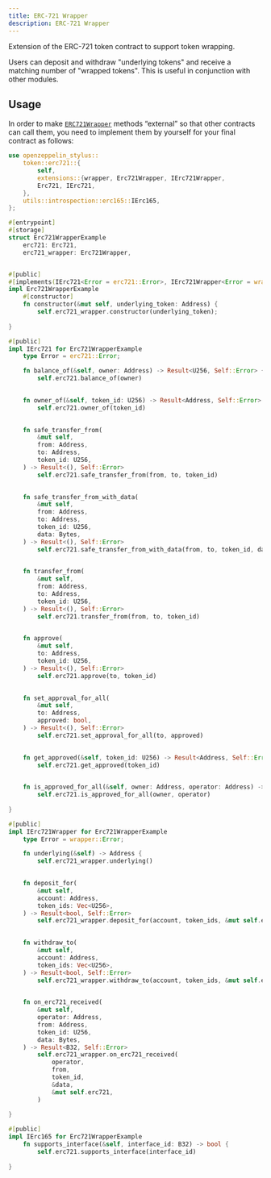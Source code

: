 ```yaml
---
title: ERC-721 Wrapper
description: ERC-721 Wrapper
---
```


Extension of the ERC-721 token contract to support token wrapping.

Users can deposit and withdraw "underlying tokens" and receive a matching number of "wrapped tokens".
This is useful in conjunction with other modules.

## Usage

In order to make [`ERC721Wrapper`](https://docs.rs/openzeppelin-stylus/0.3.0-alpha.1/openzeppelin_stylus/token/erc721/extensions/wrapper/index.html) methods “external” so that other contracts can call them, you need to implement them by yourself for your final contract as follows:

```rust
use openzeppelin_stylus::
    token::erc721::{
        self,
        extensions::{wrapper, Erc721Wrapper, IErc721Wrapper,
        Erc721, IErc721,
    },
    utils::introspection::erc165::IErc165,
};

#[entrypoint]
#[storage]
struct Erc721WrapperExample 
    erc721: Erc721,
    erc721_wrapper: Erc721Wrapper,


#[public]
#[implements(IErc721<Error = erc721::Error>, IErc721Wrapper<Error = wrapper::Error>, IErc165)]
impl Erc721WrapperExample 
    #[constructor]
    fn constructor(&mut self, underlying_token: Address) {
        self.erc721_wrapper.constructor(underlying_token);
    
}

#[public]
impl IErc721 for Erc721WrapperExample 
    type Error = erc721::Error;

    fn balance_of(&self, owner: Address) -> Result<U256, Self::Error> {
        self.erc721.balance_of(owner)
    

    fn owner_of(&self, token_id: U256) -> Result<Address, Self::Error> 
        self.erc721.owner_of(token_id)
    

    fn safe_transfer_from(
        &mut self,
        from: Address,
        to: Address,
        token_id: U256,
    ) -> Result<(), Self::Error> 
        self.erc721.safe_transfer_from(from, to, token_id)
    

    fn safe_transfer_from_with_data(
        &mut self,
        from: Address,
        to: Address,
        token_id: U256,
        data: Bytes,
    ) -> Result<(), Self::Error> 
        self.erc721.safe_transfer_from_with_data(from, to, token_id, data)
    

    fn transfer_from(
        &mut self,
        from: Address,
        to: Address,
        token_id: U256,
    ) -> Result<(), Self::Error> 
        self.erc721.transfer_from(from, to, token_id)
    

    fn approve(
        &mut self,
        to: Address,
        token_id: U256,
    ) -> Result<(), Self::Error> 
        self.erc721.approve(to, token_id)
    

    fn set_approval_for_all(
        &mut self,
        to: Address,
        approved: bool,
    ) -> Result<(), Self::Error> 
        self.erc721.set_approval_for_all(to, approved)
    

    fn get_approved(&self, token_id: U256) -> Result<Address, Self::Error> 
        self.erc721.get_approved(token_id)
    

    fn is_approved_for_all(&self, owner: Address, operator: Address) -> bool 
        self.erc721.is_approved_for_all(owner, operator)
    
}

#[public]
impl IErc721Wrapper for Erc721WrapperExample 
    type Error = wrapper::Error;

    fn underlying(&self) -> Address {
        self.erc721_wrapper.underlying()
    

    fn deposit_for(
        &mut self,
        account: Address,
        token_ids: Vec<U256>,
    ) -> Result<bool, Self::Error> 
        self.erc721_wrapper.deposit_for(account, token_ids, &mut self.erc721)
    

    fn withdraw_to(
        &mut self,
        account: Address,
        token_ids: Vec<U256>,
    ) -> Result<bool, Self::Error> 
        self.erc721_wrapper.withdraw_to(account, token_ids, &mut self.erc721)
    

    fn on_erc721_received(
        &mut self,
        operator: Address,
        from: Address,
        token_id: U256,
        data: Bytes,
    ) -> Result<B32, Self::Error> 
        self.erc721_wrapper.on_erc721_received(
            operator,
            from,
            token_id,
            &data,
            &mut self.erc721,
        )
    
}

#[public]
impl IErc165 for Erc721WrapperExample 
    fn supports_interface(&self, interface_id: B32) -> bool {
        self.erc721.supports_interface(interface_id)
    
}
```
